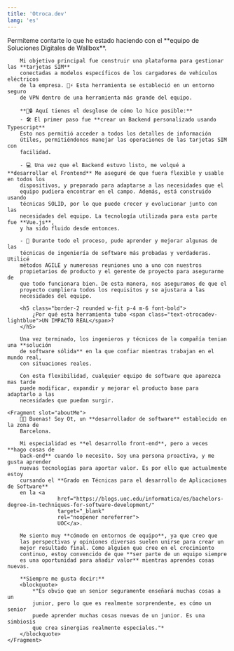```yaml
---
title: 'Otroca.dev'
lang: 'es'
---
```



<IndexLayout title={frontmatter.title} lang={frontmatter.lang}>
    <Fragment slot="experience">
        Permíteme contarte lo que he estado haciendo con el **equipo de Soluciones Digitales de Wallbox**.
     
        Mi objetivo principal fue construir una plataforma para gestionar las **tarjetas SIM** 
        conectadas a modelos específicos de los cargadores de vehículos eléctricos
        de la empresa. 🚗⚡️ Esta herramienta se estableció en un entorno seguro
        de VPN dentro de una herramienta más grande del equipo.
        
        **💼🔒 Aquí tienes el desglose de cómo lo hice posible:**
        - 🛠️ El primer paso fue **crear un Backend personalizado usando Typescript**
        Esto nos permitió acceder a todos los detalles de información
        útiles, permitiéndonos manejar las operaciones de las tarjetas SIM con
        facilidad.

        - 💻 Una vez que el Backend estuvo listo, me volqué a **desarrollar el Frontend** Me aseguré de que fuera flexible y usable en todos los
        dispositivos, y preparado para adaptarse a las necesidades que el
        equipo pudiera encontrar en el campo. Además, está construido usando
        técnicas SOLID, por lo que puede crecer y evolucionar junto con las
        necesidades del equipo. La tecnología utilizada para esta parte fue **Vue.js**,
        y ha sido fluido desde entonces.

        - 🔄 Durante todo el proceso, pude aprender y mejorar algunas de las
        técnicas de ingeniería de software más probadas y verdaderas. Utilicé
        métodos AGILE y numerosas reuniones uno a uno con nuestros
        propietarios de producto y el gerente de proyecto para asegurarme de
        que todo funcionara bien. De esta manera, nos aseguramos de que el
        proyecto cumpliera todos los requisitos y se ajustara a las
        necesidades del equipo.

        <h5 class="border-2 rounded w-fit p-4 m-6 font-bold">
            ¿Por qué esta herramienta tubo <span class="text-otrocadev-lightblue">UN IMPACTO REAL</span>?
        </h5>

        Una vez terminado, los ingenieros y técnicos de la compañía tenian una **solución
        de software sólida** en la que confiar mientras trabajan en el mundo real,
        con situaciones reales.

        Con esta flexibilidad, cualquier equipo de software que aparezca mas tarde
        puede modificar, expandir y mejorar el producto base para adaptarlo a las
        necesidades que puedan surgir.

</Fragment>

    <Fragment slot="aboutMe">
        👋🏼 Buenas! Soy Ot, un **desarrollador de software** establecido en la zona de
        Barcelona.

        Mi especialidad es **el desarrollo front-end**, pero a veces **hago cosas de
        back-end** cuando lo necesito. Soy una persona proactiva, y me gusta aprender
        nuevas tecnologías para aportar valor. Es por ello que actualmente estoy
        cursando el **Grado en Técnicas para el desarrollo de Aplicaciones de Software**
        en la <a
                    href="https://blogs.uoc.edu/informatica/es/bachelors-degree-in-techniques-for-software-development/"
                    target="_blank"
                    rel="noopener noreferrer">
                    UOC</a>.

        Me siento muy **cómodo en entornos de equipo**, ya que creo que
        las perspectivas y opiniones diversas suelen unirse para crear un
        mejor resultado final. Como alguien que cree en el crecimiento
        continuo, estoy convencido de que **ser parte de un equipo siempre
        es una oportunidad para añadir valor** mientras aprendes cosas nuevas.

        **Siempre me gusta decir:**
        <blockquote>
            *"Es obvio que un senior seguramente enseñará muchas cosas a un
            junior, pero lo que es realmente sorprendente, es cómo un senior
            puede aprender muchas cosas nuevas de un junior. Es una simbiosis
            que crea sinergias realmente especiales."*
        </blockquote>
    </Fragment>

</IndexLayout>
